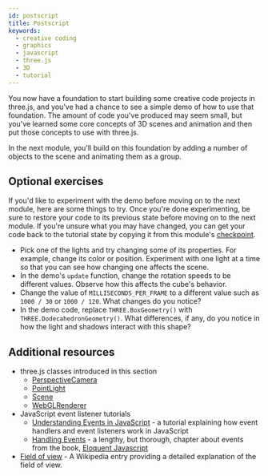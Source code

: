 ```yaml
---
id: postscript
title: Postscript
keywords:
  - creative coding
  - graphics
  - javascript
  - three.js
  - 3D
  - tutorial
---
```


You now have a foundation to start building some creative code projects in three.js, and you've had a chance to see a simple demo of how to use that foundation. The amount of code you've produced may seem small, but you've learned some core concepts of 3D scenes and animation and then put those concepts to use with three.js.

In the next module, you'll build on this foundation by adding a number of objects to the scene and animating them as a group.

## Optional exercises

If you'd like to experiment with the demo before moving on to the next module, here are some things to try. Once you're done experimenting, be sure to restore your code to its previous state before moving on to the next module. If you're unsure what you may have changed, you can get your code back to the tutorial state by copying it from this module's [checkpoint](./checkpoint.mdx).

* Pick one of the lights and try changing some of its properties. For example, change its color or position. Experiment with one light at a time so that you can see how changing one affects the scene.
* In the demo's `update` function, change the rotation speeds to be different values. Observe how this affects the cube's behavior.
* Change the value of `MILLISECONDS_PER_FRAME` to a different value such as `1000 / 30` or `1000 / 120`. What changes do you notice?
* In the demo code, replace `THREE.BoxGeometry()` with `THREE.DodecahedronGeometry()`. What differences, if any, do you notice in how the light and shadows interact with this shape?

## Additional resources

* three.js classes introduced in this section
  * [PerspectiveCamera](https://threejs.org/docs/index.html#api/en/cameras/PerspectiveCamera)
  * [PointLight](https://threejs.org/docs/index.html#api/en/lights/PointLight)
  * [Scene](https://threejs.org/docs/index.html#api/en/scenes/Scene)
  * [WebGLRenderer](https://threejs.org/docs/index.html#api/en/renderers/WebGLRenderer)
* JavaScript event listener tutorials
  * [Understanding Events in JavaScript](https://www.digitalocean.com/community/tutorials/understanding-events-in-javascript) -
    a tutorial explaining how event handlers and event listeners work in
    JavaScript
  * [Handling Events](https://eloquentjavascript.net/15_event.html) - a lengthy,
    but thorough, chapter about events from the book,
    [Eloquent Javascript](https://eloquentjavascript.net/)
* [Field of view](https://en.wikipedia.org/wiki/Field_of_view) - A Wikipedia
  entry providing a detailed explanation of the field of view.
